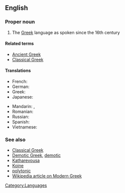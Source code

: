 ==English==

===Proper noun===
{{en-proper-noun|sg=[[Modern]] [[Greek]]}}

# The [[Greek]] language as spoken since the 16th century

====Related terms====
*[[Ancient Greek]]
*[[Classical Greek]]

====Translations====
{{trans-top|Modern Greek}}
* French: {{t+|fr|néo-grec}}
* German: {{t|de|Neugriechisch|n}}
* Greek: {{t-|el|νέα ελληνικά|n|p|tr=néa elliniká|sc=Grek}}
* Japanese: {{t|ja|現代ギリシア語|tr=げんだいぎりしゃご, gendai Girisha-go|sc=Jpan}}
{{trans-mid}}
* Mandarin: {{t|zh|現代希臘語|sc=Hani}},  {{t|zh|现代希腊语|tr=xiàndài Xīlà-yǔ|sc=Hani}}
* Romanian: {{t+|ro|neogreacă|f}}
* Russian: {{t|ru|новогреческий язык|m|tr=novogréčeskij jazýk|sc=Cyrl}}
* Spanish: {{t|es|griego moderno|m}}
* Vietnamese: {{t-|vi|tiếng Hy Lạp hiện đại|xs=Vietnamese}}<!--capitalization? tiếng hy lạp hiện đại?-->
{{trans-bottom}}

===See also===
*[[Classical Greek]]
*[[Demotic Greek]], [[demotic]]
*[[Katharevousa]]
*[[Koine]]
*[[polytonic]]
*[[w:Modern Greek|Wikipedia article on Modern Greek]]

[[Category:Languages]]